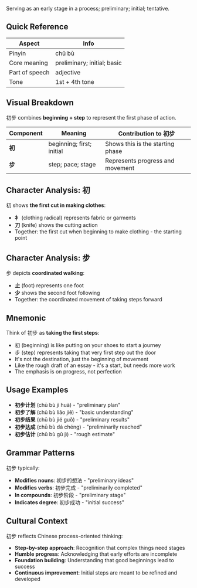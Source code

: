 Serving as an early stage in a process; preliminary; initial; tentative.

## Quick Reference

| Aspect         | Info                         |
| -------------- | ---------------------------- |
| Pinyin         | chū bù                       |
| Core meaning   | preliminary; initial; basic  |
| Part of speech | adjective                    |
| Tone           | 1st + 4th tone               |

## Visual Breakdown

初步 combines **beginning + step** to represent the first phase of action.

| Component | Meaning                      | Contribution to 初步               |
| --------- | ---------------------------- | ---------------------------------- |
| **初**    | beginning; first; initial    | Shows this is the starting phase  |
| **步**    | step; pace; stage            | Represents progress and movement   |

## Character Analysis: 初

初 shows **the first cut in making clothes**:
- **衤** (clothing radical) represents fabric or garments
- **刀** (knife) shows the cutting action
- Together: the first cut when beginning to make clothing - the starting point

## Character Analysis: 步

步 depicts **coordinated walking**:
- **止** (foot) represents one foot
- **少** shows the second foot following
- Together: the coordinated movement of taking steps forward

## Mnemonic

Think of 初步 as **taking the first steps**:

- 初 (beginning) is like putting on your shoes to start a journey
- 步 (step) represents taking that very first step out the door
- It's not the destination, just the beginning of movement
- Like the rough draft of an essay - it's a start, but needs more work
- The emphasis is on progress, not perfection

## Usage Examples

- **初步计划** (chū bù jì huà) - "preliminary plan"
- **初步了解** (chū bù liǎo jiě) - "basic understanding"
- **初步结果** (chū bù jié guǒ) - "preliminary results"
- **初步达成** (chū bù dá chéng) - "preliminarily reached"
- **初步估计** (chū bù gū jì) - "rough estimate"

## Grammar Patterns

初步 typically:

- **Modifies nouns**: 初步的想法 - "preliminary ideas"
- **Modifies verbs**: 初步完成 - "preliminarily completed"
- **In compounds**: 初步阶段 - "preliminary stage"
- **Indicates degree**: 初步成功 - "initial success"

## Cultural Context

初步 reflects Chinese process-oriented thinking:

- **Step-by-step approach**: Recognition that complex things need stages
- **Humble progress**: Acknowledging that early efforts are incomplete
- **Foundation building**: Understanding that good beginnings lead to success
- **Continuous improvement**: Initial steps are meant to be refined and developed
